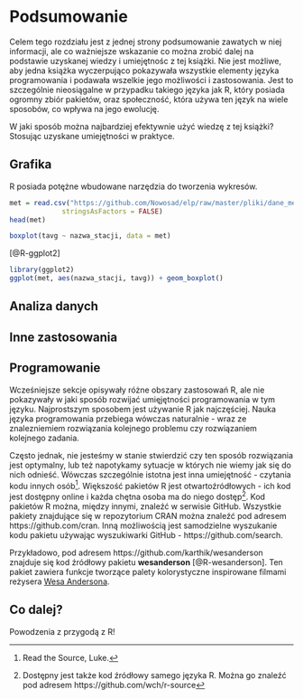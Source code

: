 # Podsumowanie {#podsumowanie}

Celem tego rozdziału jest z jednej strony podsumowanie zawatych w niej informacji, ale co ważniejsze wskazanie co można zrobić dalej na podstawie uzyskanej wiedzy i umiejętnośc z tej książki. 
Nie jest możliwe, aby jedna książka wyczerpująco pokazywała wszystkie elementy języka programowania i podawała wszelkie jego możliwości i zastosowania. 
Jest to szczególnie nieosiągalne w przypadku takiego języka jak R, który posiada ogromny zbiór pakietów, oraz społeczność, która używa ten język na wiele sposobów, co wpływa na jego ewolucję.

W jaki sposób można najbardziej efektywnie użyć wiedzę z tej książki? 
Stosując uzyskane umiejętności w praktyce. 
<!-- Może to być... -->


## Grafika

R posiada potężne wbudowane narzędzia do tworzenia wykresów.

```r
met = read.csv("https://github.com/Nowosad/elp/raw/master/pliki/dane_meteo.csv",
             stringsAsFactors = FALSE)
head(met)
```

```r
boxplot(tavg ~ nazwa_stacji, data = met)
```

[@R-ggplot2]

```r
library(ggplot2)
ggplot(met, aes(nazwa_stacji, tavg)) + geom_boxplot()
```

<!-- graphics -->

## Analiza danych


<!-- aka tidyverse -->
<!-- dplyr -->
<!-- tidyr -->
<!-- purrr -->
<!-- https://speakerdeck.com/jennybc/purrr-workshop?slide=91 -->
<!-- pipe %>%  -->

## Inne zastosowania

<!-- https://cran.r-project.org/web/views/ -->
<!-- maps -->
<!-- bioinformatyka -->

## Programowanie

Wcześniejsze sekcje opisywały różne obszary zastosowań R, ale nie pokazywały w jaki sposób rozwijać umięjętności programowania w tym języku.
Najprostszym sposobem jest używanie R jak najczęściej.
Nauka języka programowania przebiega wówczas naturalnie - wraz ze znalezniemiem rozwiązania kolejnego problemu czy rozwiązaniem kolejnego zadania. 

Często jednak, nie jesteśmy w stanie stwierdzić czy ten sposób rozwiązania jest optymalny, lub też napotykamy sytuacje w których nie wiemy jak się do nich odnieść.
Wówczas szczególnie istotna jest inna umiejętność - czytania kodu innych osób^[Read the Source, Luke.].
Większość pakietów R jest otwartoźródłowych - ich kod jest dostępny online i każda chętna osoba ma do niego dostęp^[Dostępny jest także kod źródłowy samego języka R. 
Można go znaleźć pod adresem https://github.com/wch/r-source].
Kod pakietów R można, między innymi, znaleźć w serwisie GitHub.
Wszystkie pakiety znajdujące się w repozytorium CRAN można znaleźć pod adresem https://github.com/cran.
Inną możliwością jest samodzielne wyszukanie kodu pakietu używając wyszukiwarki GitHub - https://github.com/search.

Przykładowo, pod adresem https://github.com/karthik/wesanderson znajduje się kod źródłowy pakietu **wesanderson** [@R-wesanderson]. 
Ten pakiet zawiera funkcje tworzące palety kolorystyczne inspirowane filmami reżysera [Wesa Andersona](https://en.wikipedia.org/wiki/Wes_Anderson).
<!-- `R/` -->
<!-- `src/` -->

<!-- functional programming - 05 -->
<!-- tidy eval -->

## Co dalej?

<!-- how to keep up-to-date-->
Powodzenia z przygodą z R!
